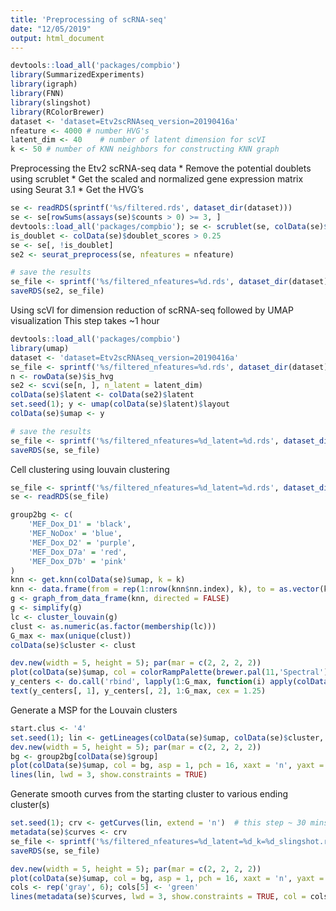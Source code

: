 ```yaml
---
title: 'Preprocessing of scRNA-seq'
date: "12/05/2019"
output: html_document
---
```


```r
devtools::load_all('packages/compbio')
library(SummarizedExperiments)
library(igraph)
library(FNN)
library(slingshot)
library(RColorBrewer)
dataset <- 'dataset=Etv2scRNAseq_version=20190416a'
nfeature <- 4000 # number HVG's
latent_dim <- 40	# number of latent dimension for scVI
k <- 50	# number of KNN neighbors for constructing KNN graph
```

Preprocessing the Etv2 scRNA-seq data
* Remove the potential doublets using scrublet
* Get the scaled and normalized gene expression matrix using Seurat 3.1
* Get the HVG's 

```r
se <- readRDS(sprintf('%s/filtered.rds', dataset_dir(dataset)))
se <- se[rowSums(assays(se)$counts > 0) >= 3, ]
devtools::load_all('packages/compbio'); se <- scrublet(se, colData(se)$group, expected_doublet_rate = 0.1, min_counts = 2, min_cells = 3, min_gene_variability_pctl = 85, n_prin_comps = 30L)
is_doublet <- colData(se)$doublet_scores > 0.25
se <- se[, !is_doublet]
se2 <- seurat_preprocess(se, nfeatures = nfeature)

# save the results
se_file <- sprintf('%s/filtered_nfeatures=%d.rds', dataset_dir(dataset), nfeature)
saveRDS(se2, se_file)
```

Using scVI for dimension reduction of scRNA-seq followed by UMAP visualization
This step takes ~1 hour

```r
devtools::load_all('packages/compbio')
library(umap)
dataset <- 'dataset=Etv2scRNAseq_version=20190416a'
se_file <- sprintf('%s/filtered_nfeatures=%d.rds', dataset_dir(dataset), nfeature)
n <- rowData(se)$is_hvg
se2 <- scvi(se[n, ], n_latent = latent_dim)
colData(se)$latent <- colData(se2)$latent
set.seed(1); y <- umap(colData(se)$latent)$layout
colData(se)$umap <- y

# save the results
se_file <- sprintf('%s/filtered_nfeatures=%d_latent=%d.rds', dataset_dir(dataset), nfeature, latent_dim)
saveRDS(se, se_file)
```


Cell clustering using louvain clustering
```r
se_file <- sprintf('%s/filtered_nfeatures=%d_latent=%d.rds', dataset_dir(dataset), nfeature, latent_dim)
se <- readRDS(se_file)

group2bg <- c(
	'MEF_Dox_D1' = 'black',
	'MEF_NoDox' = 'blue',
	'MEF_Dox_D2' = 'purple',
	'MEF_Dox_D7a' = 'red',
	'MEF_Dox_D7b' = 'pink'
)
knn <- get.knn(colData(se)$umap, k = k)
knn <- data.frame(from = rep(1:nrow(knn$nn.index), k), to = as.vector(knn$nn.index), weight = 1 / (1 + knn$nn.dist^2))
g <- graph_from_data_frame(knn, directed = FALSE)
g <- simplify(g)
lc <- cluster_louvain(g)
clust <- as.numeric(as.factor(membership(lc)))
G_max <- max(unique(clust))
colData(se)$cluster <- clust

dev.new(width = 5, height = 5); par(mar = c(2, 2, 2, 2))
plot(colData(se)$umap, col = colorRampPalette(brewer.pal(11,'Spectral'))(G_max)[clust], pch = 16, asp = 1, xaxt = 'n', yaxt = 'n', main = 'cluster', xlab = '', ylab = '')
y_centers <- do.call('rbind', lapply(1:G_max, function(i) apply(colData(se)$umap[clust == i, ], 2, median)))
text(y_centers[, 1], y_centers[, 2], 1:G_max, cex = 1.25)
```


Generate a MSP for the Louvain clusters
```r
start.clus <- '4'
set.seed(1); lin <- getLineages(colData(se)$umap, colData(se)$cluster, start.clus = start.clus)
dev.new(width = 5, height = 5); par(mar = c(2, 2, 2, 2))
bg <- group2bg[colData(se)$group]
plot(colData(se)$umap, col = bg, asp = 1, pch = 16, xaxt = 'n', yaxt = 'n', main = 'Lineages', xlab = '', ylab = '', cex = 0.5)
lines(lin, lwd = 3, show.constraints = TRUE)
```

Generate smooth curves from the starting cluster to various ending cluster(s)
```r
set.seed(1); crv <- getCurves(lin, extend = 'n')  # this step ~ 30 mins
metadata(se)$curves <- crv
se_file <- sprintf('%s/filtered_nfeatures=%d_latent=%d_k=%d_slingshot.rds', dataset_dir(dataset), nfeature, latent_dim, k)
saveRDS(se, se_file)
```

```r
dev.new(width = 5, height = 5); par(mar = c(2, 2, 2, 2))
plot(colData(se)$umap, col = bg, asp = 1, pch = 16, xaxt = 'n', yaxt = 'n', main = 'trajectory', xlab = '', ylab = '', cex = 0.5)
cols <- rep('gray', 6); cols[5] <- 'green'
lines(metadata(se)$curves, lwd = 3, show.constraints = TRUE, col = cols)
```



